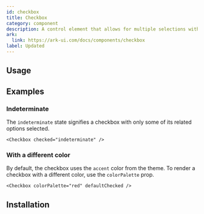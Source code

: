 ```yaml
---
id: checkbox
title: Checkbox
category: component
description: A control element that allows for multiple selections within a set.
ark:
  link: https://ark-ui.com/docs/components/checkbox
label: Updated
---
```



## Usage

<ComponentPreview />

## Examples

### Indeterminate

The `indeterminate` state signifies a checkbox with only some of its related options selected.

```tsx live
<Checkbox checked="indeterminate" />
```

### With a different color

By default, the checkbox uses the `accent` color from the theme. To render a checkbox with a different color, use the
`colorPalette` prop.

```tsx live
<Checkbox colorPalette="red" defaultChecked />
```

## Installation

<InstallationGuide />
